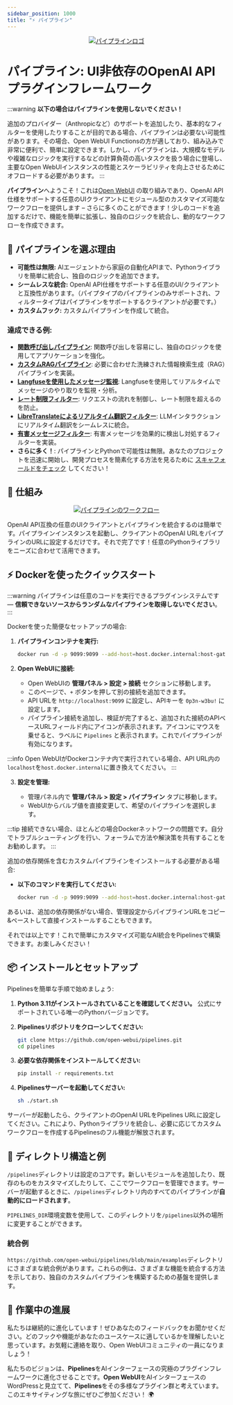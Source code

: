 ```yaml
---
sidebar_position: 1000
title: "⚡ パイプライン"
---
```





<TopBanners />



<p align="center">
  <a href="#">
    <img src="/images/pipelines/header.png" alt="パイプラインロゴ" />
  </a>
</p>

# パイプライン: UI非依存のOpenAI APIプラグインフレームワーク

:::warning
**以下の場合はパイプラインを使用しないでください！**

追加のプロバイダー（Anthropicなど）のサポートを追加したり、基本的なフィルターを使用したりすることが目的である場合、パイプラインは必要ない可能性があります。その場合、Open WebUI Functionsの方が適しており、組み込みで非常に便利で、簡単に設定できます。しかし、パイプラインは、大規模なモデルや複雑なロジックを実行するなどの計算負荷の高いタスクを扱う場合に登場し、主要なOpen WebUIインスタンスの性能とスケーラビリティを向上させるためにオフロードする必要があります。
:::

**パイプライン**へようこそ！これは[Open WebUI](https://github.com/open-webui) の取り組みであり、OpenAI API仕様をサポートする任意のUIクライアントにモジュール型のカスタマイズ可能なワークフローを提供します – さらに多くのことができます！少しのコードを追加するだけで、機能を簡単に拡張し、独自のロジックを統合し、動的なワークフローを作成できます。

## 🚀 パイプラインを選ぶ理由

- **可能性は無限:** AIエージェントから家庭の自動化APIまで、Pythonライブラリを簡単に統合し、独自のロジックを追加できます。
- **シームレスな統合:** OpenAI API仕様をサポートする任意のUI/クライアントと互換性があります。（パイプタイプのパイプラインのみサポートされ、フィルタータイプはパイプラインをサポートするクライアントが必要です。）
- **カスタムフック:** カスタムパイプラインを作成して統合。

### 達成できる例:

- [**関数呼び出しパイプライン**](https://github.com/open-webui/pipelines/blob/main/examples/filters/function_calling_filter_pipeline.py): 関数呼び出しを容易にし、独自のロジックを使用してアプリケーションを強化。
- [**カスタムRAGパイプライン**](https://github.com/open-webui/pipelines/blob/main/examples/pipelines/rag/llamaindex_pipeline.py): 必要に合わせた洗練された情報検索生成（RAG）パイプラインを実装。
- [**Langfuseを使用したメッセージ監視**](https://github.com/open-webui/pipelines/blob/main/examples/filters/langfuse_filter_pipeline.py): Langfuseを使用してリアルタイムでメッセージのやり取りを監視・分析。
- [**レート制限フィルター**](https://github.com/open-webui/pipelines/blob/main/examples/filters/rate_limit_filter_pipeline.py): リクエストの流れを制御し、レート制限を超えるのを防止。
- [**LibreTranslateによるリアルタイム翻訳フィルター**](https://github.com/open-webui/pipelines/blob/main/examples/filters/libretranslate_filter_pipeline.py): LLMインタラクションにリアルタイム翻訳をシームレスに統合。
- [**有害メッセージフィルター**](https://github.com/open-webui/pipelines/blob/main/examples/filters/detoxify_filter_pipeline.py): 有害メッセージを効果的に検出し対処するフィルターを実装。
- **さらに多く！**: パイプラインとPythonで可能性は無限。あなたのプロジェクトを迅速に開始し、開発プロセスを簡素化する方法を見るために [スキャフォールドをチェック](https://github.com/open-webui/pipelines/blob/main/examples/scaffolds) してください！

## 🔧 仕組み

<p align="center">
  <a href="#">
    <img src="/images/pipelines/workflow.png" alt="パイプラインのワークフロー" />
  </a>
</p>

OpenAI API互換の任意のUIクライアントとパイプラインを統合するのは簡単です。パイプラインインスタンスを起動し、クライアントのOpenAI URLをパイプラインのURLに設定するだけです。それで完了です！任意のPythonライブラリをニーズに合わせて活用できます。

## ⚡ Dockerを使ったクイックスタート

:::warning
パイプラインは任意のコードを実行できるプラグインシステムです — **信頼できないソースからランダムなパイプラインを取得しないでください**。
:::

Dockerを使った簡便なセットアップの場合:

1. **パイプラインコンテナを実行:**

   ```sh
   docker run -d -p 9099:9099 --add-host=host.docker.internal:host-gateway -v pipelines:/app/pipelines --name pipelines --restart always ghcr.io/open-webui/pipelines:main
   ```

2. **Open WebUIに接続:**

   - Open WebUIの **管理パネル > 設定 > 接続** セクションに移動します。
   - このページで、`+` ボタンを押して別の接続を追加できます。
   - API URLを `http://localhost:9099` に設定し、APIキーを `0p3n-w3bu!` に設定します。
   - パイプライン接続を追加し、検証が完了すると、追加された接続のAPIベースURLフィールド内にアイコンが表示されます。アイコンにマウスを乗せると、ラベルに `Pipelines` と表示されます。これでパイプラインが有効になります。

:::info
Open WebUIがDockerコンテナ内で実行されている場合、API URL内の`localhost`を`host.docker.internal`に置き換えてください。
:::

3. **設定を管理:**

   - 管理パネル内で **管理パネル > 設定 > パイプライン** タブに移動します。
   - WebUIからバルブ値を直接変更して、希望のパイプラインを選択します。

:::tip
接続できない場合、ほとんどの場合Dockerネットワークの問題です。自分でトラブルシューティングを行い、フォーラムで方法や解決策を共有することをお勧めします。
:::

追加の依存関係を含むカスタムパイプラインをインストールする必要がある場合:

- **以下のコマンドを実行してください:**

  ```sh
  docker run -d -p 9099:9099 --add-host=host.docker.internal:host-gateway -e PIPELINES_URLS="https://github.com/open-webui/pipelines/blob/main/examples/filters/detoxify_filter_pipeline.py" -v pipelines:/app/pipelines --name pipelines --restart always ghcr.io/open-webui/pipelines:main
  ```

あるいは、追加の依存関係がない場合、管理設定からパイプラインURLをコピー&ペーストして直接インストールすることもできます。

それでは以上です！これで簡単にカスタマイズ可能なAI統合をPipelinesで構築できます。お楽しみください！

## 📦 インストールとセットアップ

Pipelinesを簡単な手順で始めましょう:

1. **Python 3.11がインストールされていることを確認してください。** 公式にサポートされている唯一のPythonバージョンです。
2. **Pipelinesリポジトリをクローンしてください:**

   ```sh
   git clone https://github.com/open-webui/pipelines.git
   cd pipelines
   ```

3. **必要な依存関係をインストールしてください:**

   ```sh
   pip install -r requirements.txt
   ```

4. **Pipelinesサーバーを起動してください:**

   ```sh
   sh ./start.sh
   ```

サーバーが起動したら、クライアントのOpenAI URLをPipelines URLに設定してください。これにより、Pythonライブラリを統合し、必要に応じてカスタムワークフローを作成するPipelinesのフル機能が解放されます。

## 📂 ディレクトリ構造と例

`/pipelines`ディレクトリは設定のコアです。新しいモジュールを追加したり、既存のものをカスタマイズしたりして、ここでワークフローを管理できます。サーバーが起動するときに、`/pipelines`ディレクトリ内のすべてのパイプラインが**自動的にロードされます**。

`PIPELINES_DIR`環境変数を使用して、このディレクトリを`/pipelines`以外の場所に変更することができます。

### 統合例

`https://github.com/open-webui/pipelines/blob/main/examples`ディレクトリにさまざまな統合例があります。これらの例は、さまざまな機能を統合する方法を示しており、独自のカスタムパイプラインを構築するための基盤を提供します。

## 🎉 作業中の進展

私たちは継続的に進化しています！ぜひあなたのフィードバックをお聞かせください。どのフックや機能があなたのユースケースに適しているかを理解したいと思っています。お気軽に連絡を取り、Open WebUIコミュニティの一員になりましょう！

私たちのビジョンは、**Pipelines**をAIインターフェースの究極のプラグインフレームワークに進化させることです。**Open WebUI**をAIインターフェースのWordPressと見立てて、**Pipelines**をその多様なプラグイン群と考えています。このエキサイティングな旅にぜひご参加ください！ 🌍
